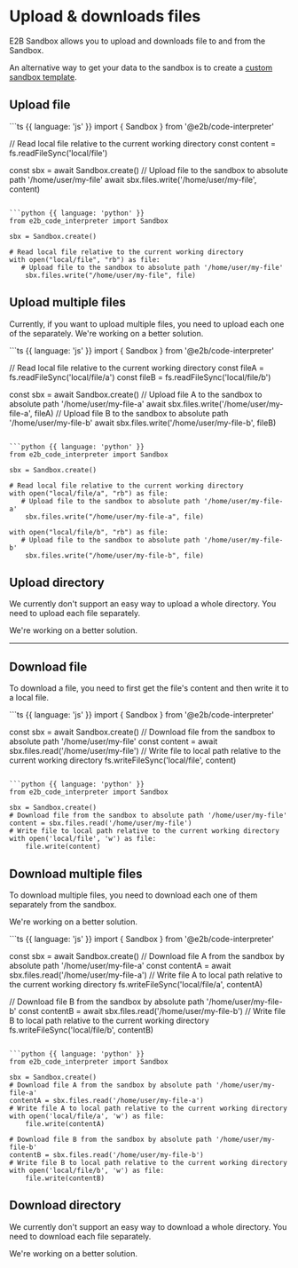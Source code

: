 # Upload & downloads files

E2B Sandbox allows you to upload and downloads file to and from the Sandbox.

An alternative way to get your data to the sandbox is to create a [custom sandbox template](/docs/sandbox-template).


## Upload file
<CodeGroup>
```ts {{ language: 'js' }}
import { Sandbox } from '@e2b/code-interpreter'

// Read local file relative to the current working directory
const content = fs.readFileSync('local/file')

const sbx = await Sandbox.create()
// Upload file to the sandbox to absolute path '/home/user/my-file'
await sbx.files.write('/home/user/my-file', content)
```

```python {{ language: 'python' }}
from e2b_code_interpreter import Sandbox

sbx = Sandbox.create()

# Read local file relative to the current working directory
with open("local/file", "rb") as file:
   # Upload file to the sandbox to absolute path '/home/user/my-file'
	sbx.files.write("/home/user/my-file", file)
```
</CodeGroup>


## Upload multiple files
Currently, if you want to upload multiple files, you need to upload each one of the separately.
We're working on a better solution.

<CodeGroup>
```ts {{ language: 'js' }}
import { Sandbox } from '@e2b/code-interpreter'

// Read local file relative to the current working directory
const fileA = fs.readFileSync('local/file/a')
const fileB = fs.readFileSync('local/file/b')

const sbx = await Sandbox.create()
// Upload file A to the sandbox to absolute path '/home/user/my-file-a'
await sbx.files.write('/home/user/my-file-a', fileA)
// Upload file B to the sandbox to absolute path '/home/user/my-file-b'
await sbx.files.write('/home/user/my-file-b', fileB)
```

```python {{ language: 'python' }}
from e2b_code_interpreter import Sandbox

sbx = Sandbox.create()

# Read local file relative to the current working directory
with open("local/file/a", "rb") as file:
   # Upload file to the sandbox to absolute path '/home/user/my-file-a'
	sbx.files.write("/home/user/my-file-a", file)

with open("local/file/b", "rb") as file:
   # Upload file to the sandbox to absolute path '/home/user/my-file-b'
	sbx.files.write("/home/user/my-file-b", file)
```
</CodeGroup>


## Upload directory
We currently don't support an easy way to upload a whole directory.
You need to upload each file separately.

We're working on a better solution.

---

## Download file
To download a file, you need to first get the file's content and then write it to a local file.

<CodeGroup>
```ts {{ language: 'js' }}
import { Sandbox } from '@e2b/code-interpreter'

const sbx = await Sandbox.create()
// Download file from the sandbox to absolute path '/home/user/my-file'
const content = await sbx.files.read('/home/user/my-file')
// Write file to local path relative to the current working directory
fs.writeFileSync('local/file', content)
```

```python {{ language: 'python' }}
from e2b_code_interpreter import Sandbox

sbx = Sandbox.create()
# Download file from the sandbox to absolute path '/home/user/my-file'
content = sbx.files.read('/home/user/my-file')
# Write file to local path relative to the current working directory
with open('local/file', 'w') as file:
    file.write(content)
```
</CodeGroup>

## Download multiple files
To download multiple files, you need to download each one of them separately from the sandbox.

We're working on a better solution.


<CodeGroup>
```ts {{ language: 'js' }}
import { Sandbox } from '@e2b/code-interpreter'

const sbx = await Sandbox.create()
// Download file A from the sandbox by absolute path '/home/user/my-file-a'
const contentA = await sbx.files.read('/home/user/my-file-a')
// Write file A to local path relative to the current working directory
fs.writeFileSync('local/file/a', contentA)

// Download file B from the sandbox by absolute path '/home/user/my-file-b'
const contentB = await sbx.files.read('/home/user/my-file-b')
// Write file B to local path relative to the current working directory
fs.writeFileSync('local/file/b', contentB)
```

```python {{ language: 'python' }}
from e2b_code_interpreter import Sandbox

sbx = Sandbox.create()
# Download file A from the sandbox by absolute path '/home/user/my-file-a'
contentA = sbx.files.read('/home/user/my-file-a')
# Write file A to local path relative to the current working directory
with open('local/file/a', 'w') as file:
    file.write(contentA)

# Download file B from the sandbox by absolute path '/home/user/my-file-b'
contentB = sbx.files.read('/home/user/my-file-b')
# Write file B to local path relative to the current working directory
with open('local/file/b', 'w') as file:
    file.write(contentB)
```
</CodeGroup>

## Download directory
We currently don't support an easy way to download a whole directory.
You need to download each file separately.

We're working on a better solution.
